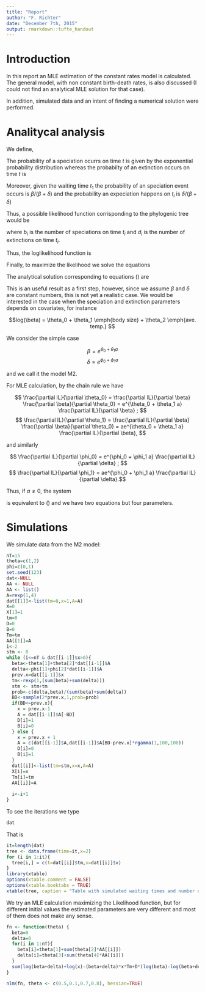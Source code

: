 ```yaml
---
title: "Report"
author: "F. Richter"
date: "December 7th, 2015"
output: rmarkdown::tufte_handout
---
```


# Introduction 

In this report an MLE estimation of the constant rates model is calculated. The general model, with non constant birth-death rates, is also discussed (I could not find an analytical MLE solution for that case). 

In addition, simulated data and an intent of finding a numerical solution were performed. 


# Analitycal analysis

  We define, 
    

\begin{itemize}

\item  $\beta$: Speciation rate.
  
\item  $\delta$ : Extinction rate.
  
\item  $t_i$: Time when the event $i$ (speciation or extinction) occurs.

\item  $x_i$: Number of species on time $t_i$. 
  
\end{itemize}


The probability of a speciation ocurrs on time $t$ is given by the exponential probability distribution 
\begin{figure}
    $$ P_\beta(T=t;\beta) = -\beta e^{-\beta t} $$
   % \caption{Probability of a speciation occurs on time $t$}
\end{figure}     
whereas the probabilty of an extinction occurs on time $t$ is
\begin{figure}
    $$ P_\delta(T=t;\delta) = -\delta e^{-\delta t} $$
      %  \caption{Probability of a speciation ocurrs on time $t$}
\end{figure}   
Moreover, given the waiting time $t_1$ the probability of an speciation event occurs is $\beta / (\beta + \delta)$ and the probability an expeciation happens on $t_i$ is $\delta / (\beta + \delta)$ 

\begin{marginfigure}
    $$ P(Birth;\emph{waiting time}) = \frac{\beta}{\beta + \delta} $$
    $$ P(Death;\emph{waiting time}) = \frac{\delta}{\beta + \delta} $$
    \caption{Probability of speciation and extintions event.}
\end{marginfigure}  

Thus, a possible likelihood function corrisponding to the phylogenic tree would be 

\begin{figure}

$$L = \displaystyle\prod_{i=1}^n (\beta + \delta) x_i e^{-(\beta + \delta) x_i t_i}  \left( \frac{\beta}{\beta+\delta} \right)^{b_i} \left( \frac{\delta}{\beta+\delta} \right)^{d_i}$$

\end{figure}


where $b_i$ is the number of speciations on time $t_i$ and $d_i$ is the number of extinctions on time $t_i$. 

Thus, the loglikelihood function is 

\begin{figure}

$$lL = \displaystyle\sum_{i=1}^n ln(\beta + \delta) + ln(x_i)  -(\beta + \delta) x_i t_i + b_i(ln(\beta)-ln(\beta+\delta)) + d_i(ln(\delta)-ln(\beta+\delta)) $$

\end{figure}


Finally, to maximize the likelihood we solve the equations 

\begin{equation}
\frac{\partial lL}{\partial \beta} = 0 ; \qquad
\frac{\partial lL}{\partial \delta} = 0
\label{mle}
\end{equation}


The analytical solution corresponding to equations (\ref{mle}) are 

\begin{figure}

$$\beta = \frac{N\sum b_i}{\sum x_it_i (\sum b_i + \sum d_i)} $$
$$\delta = \frac{N\sum d_i}{\sum x_it_i (\sum b_i + \sum d_i)}  $$

\end{figure}



This is an useful result as a first step, however, since we assume $\beta$ and $\delta$ are constant numbers, this is not yet a realistic case. We would be interested in the case when the speciation and extinction parameters depends on covariates, for instance 




$$log(\beta) = \theta_0 + \theta_1 \emph{body size} + \theta_2 \emph{ave. temp.} $$






\begin{marginfigure}

$$log(\beta) = A\theta $$
$$log(\delta) = A\phi  $$

\caption{An option is to model the parameters as a GLM}
\end{marginfigure}


We consider the simple case 

$$\beta = e^{\theta_0 + \theta_1 a}$$
$$\delta = e^{\phi_0 + \phi_1 a}  $$

and we call it the model M2.

\begin{marginfigure}

$$\frac{\partial\beta}{\partial \theta_0} = e^{\theta_0 + \theta_1 a}  $$
$$\frac{\partial\beta}{\partial \theta_1} = ae^{\theta_0 + \theta_1 a}  $$

\end{marginfigure}

\begin{marginfigure}

$$\frac{\partial\delta}{\partial \theta_0} = e^{\phi_0 + \phi_1 a}  $$
$$\frac{\partial\delta}{\partial \theta_1} = ae^{\phi_0 + \phi_1 a}  $$

\end{marginfigure}

For MLE calculation, by the chain rule we have 


$$ \frac{\partial lL}{\partial \theta_0} = \frac{\partial lL}{\partial \beta} \frac{\partial \beta}{\partial \theta_0} = e^{\theta_0 + \theta_1 a} \frac{\partial lL}{\partial \beta} ; $$
$$ \frac{\partial lL}{\partial \theta_1} = \frac{\partial lL}{\partial \beta} \frac{\partial \beta}{\partial \theta_0} = ae^{\theta_0 + \theta_1 a} \frac{\partial lL}{\partial \beta}, $$

and similarly 

$$ \frac{\partial lL}{\partial \phi_0}  = e^{\phi_0 + \phi_1 a} \frac{\partial lL}{\partial \delta} ; $$
$$ \frac{\partial lL}{\partial \phi_1}  = ae^{\phi_0 + \phi_1 a} \frac{\partial lL}{\partial \delta}.$$

Thus, if $a\neq 0$, the system 

\begin{equation}
\frac{\partial lL}{\partial \theta_0} = 0 ; \quad
\frac{\partial lL}{\partial \theta_1} = 0 ; \quad
\frac{\partial lL}{\partial \phi_0} = 0 ; \quad
\frac{\partial lL}{\partial \phi_1} = 0 
\label{mle2}
\end{equation}

is equivalent to (\ref{mle}) and we have two equations but four parameters. 

# Simulations

We simulate data from the M2 model:

```r
nT=15
theta=c(1,2)
phi=c(0,1)
set.seed(123)
dat<-NULL
AA <- NULL
AA <- list()
A=rexp(1,4)
dat[[1]]<-list(tm=0,x=1,A=A)
X=0
X[1]=1
tm=0
D=0
B=0
Tm=tm
AA[[1]]=A
i<-2
stm <- 0
while (i<=nT & dat[[i-1]]$x>0){
  beta<-theta[1]+theta[2]*dat[[i-1]]$A
  delta<-phi[1]+phi[2]*dat[[i-1]]$A
  prev.x=dat[[i-1]]$x  
  tm<-rexp(1,(sum(beta)+sum(delta)))
  stm <- stm+tm
  prob<-c(delta,beta)/(sum(beta)+sum(delta))
  BD<-sample(2*prev.x,1,prob=prob)
  if(BD<=prev.x){
    x = prev.x-1
    A = dat[[i-1]]$A[-BD]
    D[i]=1
    B[i]=0
  } else {
    x = prev.x + 1
    A = c(dat[[i-1]]$A,dat[[i-1]]$A[BD-prev.x]*rgamma(1,100,100))
    D[i]=0
    B[i]=1
  }
  dat[[i]]<-list(tm=stm,x=x,A=A)
  X[i]=x
  Tm[i]=tm
  AA[[i]]=A
  
  i<-i+1
}

```

To see the iterations we type
```r
dat
```
\newpage
That is

```r
it=length(dat)
tree <- data.frame(time=it,x=2)
for (i in 1:it){
  tree[i,] = c(t=dat[[i]]$tm,x=dat[[i]]$x)
}
library(xtable)
options(xtable.comment = FALSE)
options(xtable.booktabs = TRUE)
xtable(tree, caption = "Table with simulated waiting times and number of species")
```


We try an MLE calculation maximizing the Likelihood function, but for different initial values the estimated parameters are very different and most of them does not make any sense. 


```r
fn <- function(theta) {
  beta=0
  delta=0
  for(i in 1:nT){
    beta[i]=theta[1]+sum(theta[2]*AA[[i]])
    delta[i]=theta[3]+sum(theta[4]*AA[[i]])
  }
  sum(log(beta+delta)+log(x)-(beta+delta)*x*Tm+D*(log(beta)-log(beta+delta))+B*(log(delta)-log(beta+delta)))
}

nlm(fn, theta <- c(0.5,0.1,0.7,0.8), hessian=TRUE)
```




